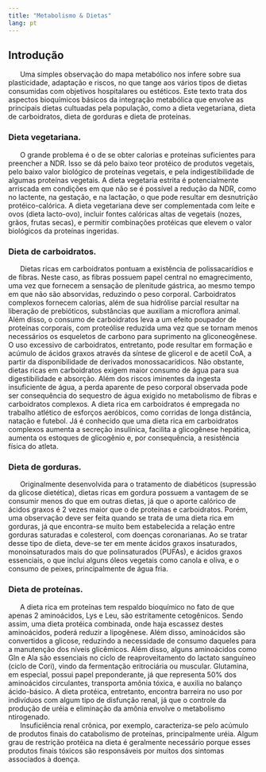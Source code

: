```yaml
---
title: "Metabolismo & Dietas"
lang: pt
---
```



```{=html}
<script async src="https://www.googletagmanager.com/gtag/js?id=G-S1L73VGCG5"></script>
```
```{=html}
<script>
  window.dataLayer = window.dataLayer || [];
  function gtag(){dataLayer.push(arguments);}
  gtag('js', new Date());

  gtag('config', 'G-S1L73VGCG5');
</script>
```



## Introdução

|       Uma simples observação do mapa metabólico nos infere sobre sua plasticidade, adaptação e riscos, no que tange aos vários tipos de dietas consumidas com objetivos hospitalares ou estéticos. Este texto trata dos aspectos bioquímicos básicos da integração metabólica que envolve as principais dietas cultuadas pela população, como a dieta vegetariana, dieta de carboidratos, dieta de gorduras e dieta de proteínas.


### Dieta vegetariana. 

|       O grande problema é o de se obter calorias e proteínas suficientes para preencher a NDR. Isso se dá pelo baixo teor protéico de produtos vegetais, pelo baixo valor biológico de proteínas vegetais, e pela indigestibilidade de algumas proteínas vegetais. A dieta vegetaria estrita é potencialmente arriscada em condições em que não se é possível a redução da NDR, como no lactente, na gestação, e na lactação, o que pode resultar em desnutrição protéico-calórica. A dieta vegetariana deve ser complementada com leite e ovos (dieta lacto-ovo), incluir fontes calóricas altas de vegetais (nozes, grãos, frutas secas), e permitir combinações protéicas que elevem o valor biológicos da proteínas ingeridas. 


### Dieta de carboidratos. 

|       Dietas ricas em carboidratos pontuam a existência de polissacarídios e de fibras. Neste caso, as fibras possuem papel central no emagrecimento, uma vez que fornecem a sensação de plenitude gástrica, ao mesmo tempo em que não são absorvidas, reduzindo o peso corporal. Carboidratos complexos fornecem calorias, além de sua hidrólise parcial resultar na liberação de prebióticos, substâncias que auxiliam a microflora animal. Além disso, o consumo de carboidratos leva a um efeito poupador de proteínas corporais, com proteólise reduzida uma vez que se tornam menos necessários os esqueletos de carbono para suprimento na gliconeogênese. O uso excessivo de carboidratos, entretanto, pode resultar em formação e acúmulo de ácidos graxos através da síntese de glicerol e de acetil CoA, a partir da disponibilidade de derivados monossacarídicos. Não obstante, dietas ricas em carboidratos exigem maior consumo de água para sua digestibilidade e absorção. Além dos riscos iminentes da ingesta insuficiente de água, a perda aparente de peso corporal observada pode ser consequência do sequestro de água exigido no metabolismo de fibras e carboidratos complexos. A dieta rica em carboidratos é empregada no trabalho atlético de esforços aeróbicos, como corridas de longa distância, natação e futebol. Já é conhecido que uma dieta rica em carboidratos complexos aumenta a secreção insulínica, facilita a glicogênese hepática, aumenta os estoques de glicogênio e, por consequência, a resistência física do atleta.  


### Dieta de gorduras. 

|       Originalmente desenvolvida para o tratamento de diabéticos (supressão da glicose dietética), dietas ricas em gordura possuem a vantagem de se consumir menos do que em outras dietas, já que o aporte calórico de ácidos graxos é 2 vezes maior que o de proteínas e carboidratos. Porém, uma observação deve ser feita quando se trata de uma dieta rica em gorduras, já que encontra-se muito bem estabelecida a relação entre gorduras saturadas e colesterol, com doenças coronarianas. Ao se tratar desse tipo de dieta, deve-se ter em mente ácidos graxos insaturados, monoinsaturados mais do que polinsaturados (PUFAs), e ácidos graxos essenciais, o que inclui alguns óleos vegetais como canola e oliva, e o consumo de peixes, principalmente de água fria.


### Dieta de proteínas. 

|       A dieta rica em proteínas tem respaldo bioquímico no fato de que apenas 2 aminoácidos, Lys e Leu, são estritamente cetogênicos. Sendo assim, uma dieta protéica combinada, onde haja escassez destes aminoácidos, poderá reduzir a lipogênese. Além disso, aminoácidos são convertidos a glicose, reduzindo a necessidade de consumo daqueles para a manutenção dos níveis glicêmicos. Além disso, alguns aminoácidos como Gln e Ala são essenciais no ciclo de reaproveitamento do lactato sanguíneo (ciclo de Cori), vindo da fermentação eritrociária ou muscular. Glutamina, em especial, possui papel preponderante, já que representa 50% dos aminoácidos circulantes, transporta amônia tóxica, e auxilia no balanço ácido-básico. A dieta protéica, entretanto, encontra barreira no uso por indivíduos com algum tipo de disfunção renal,  já que o controle da produção de uréia e eliminação da amônia envolve o metabolismo ntirogenado. 

|       Insuficiência renal crônica, por exemplo, caracteriza-se pelo acúmulo de produtos finais do catabolismo de proteínas, principalmente uréia. Algum grau de restrição protéica na dieta é geralmente necessário porque esses produtos finais tóxicos são responsáveis por muitos dos sintomas associados à doença.


<!-- ### Algumas observações -->

<!-- |       Estratégias em nutrição levam em conta a possibilidade de oferecer bem-estar alimentar à população, evitando contudo o desenvolvimento da obesidade. Neste sentido, as recomendações traduzem-se em uma dieta baseada principalmente em carboidratos, com proteína suficiente para suprir as necessidades de aminoácidos essenciais, e com lipídios não ultrapassando 30% do consumo calórico total. Substitutos de gorduras têm chegado ao mercado nos últimos anos acompanhados de controvérsias. Olestra, um poliéster de sacarose esterificado com 6 a 8 ácidos graxos, relacionado quimicamente ao triacilglicerol, tem sido associado a distúrbios digestivos e diarréia, já que não é degradado enzimaticamente durante a digestão.  -->

<!-- |       Estudos com leptina, uma proteína de 16 kD sintetizada a partir do gene *ob* de camundongos, tem tido emprego comercial, ainda que duvidosos. Sua administração em modelos animais evidenciou redução de apetite e aumento de atividade, resultando em perda de peso. -->






